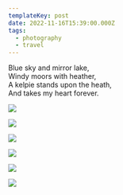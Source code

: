 ```yaml
---
templateKey: post
date: 2022-11-16T15:39:00.000Z
tags:
  - photography
  - travel
---
```

Blue sky and mirror lake,<br/>
Windy moors with heather,<br/>
A kelpie stands upon the heath,<br/>
And takes my heart forever.

![](../../assets/photos/20221116-IMG_3379.jpg)

![](../../assets/photos/20221116-IMG_3499.jpg)

![](../../assets/photos/20221116-IMG_3532.jpg)

![](../../assets/photos/20221116-IMG_3541.jpg)

![](../../assets/photos/20221116-IMG_3583.jpg)

![](../../assets/photos/20221116-IMG_3640.jpg)